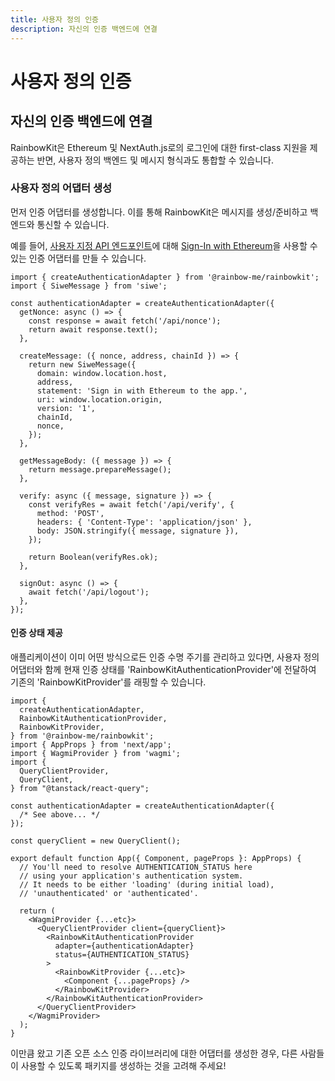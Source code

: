 ```yaml
---
title: 사용자 정의 인증
description: 자신의 인증 백엔드에 연결
---
```


# 사용자 정의 인증

## 자신의 인증 백엔드에 연결

RainbowKit은 Ethereum 및 NextAuth.js로의 로그인에 대한 first-class 지원을 제공하는 반면, 사용자 정의 백엔드 및 메시지 형식과도 통합할 수 있습니다.

### 사용자 정의 어댑터 생성

먼저 인증 어댑터를 생성합니다. 이를 통해 RainbowKit은 메시지를 생성/준비하고 백엔드와 통신할 수 있습니다.

예를 들어, [사용자 지정 API 엔드포인트](https://wagmi.sh/examples/sign-in-with-ethereum)에 대해 [Sign-In with Ethereum](https://login.xyz)을 사용할 수 있는 인증 어댑터를 만들 수 있습니다.

```tsx
import { createAuthenticationAdapter } from '@rainbow-me/rainbowkit';
import { SiweMessage } from 'siwe';

const authenticationAdapter = createAuthenticationAdapter({
  getNonce: async () => {
    const response = await fetch('/api/nonce');
    return await response.text();
  },

  createMessage: ({ nonce, address, chainId }) => {
    return new SiweMessage({
      domain: window.location.host,
      address,
      statement: 'Sign in with Ethereum to the app.',
      uri: window.location.origin,
      version: '1',
      chainId,
      nonce,
    });
  },

  getMessageBody: ({ message }) => {
    return message.prepareMessage();
  },

  verify: async ({ message, signature }) => {
    const verifyRes = await fetch('/api/verify', {
      method: 'POST',
      headers: { 'Content-Type': 'application/json' },
      body: JSON.stringify({ message, signature }),
    });

    return Boolean(verifyRes.ok);
  },

  signOut: async () => {
    await fetch('/api/logout');
  },
});
```

#### 인증 상태 제공

애플리케이션이 이미 어떤 방식으로든 인증 수명 주기를 관리하고 있다면, 사용자 정의 어댑터와 함께 현재 인증 상태를 'RainbowKitAuthenticationProvider'에 전달하여 기존의 'RainbowKitProvider'를 래핑할 수 있습니다.

```tsx
import {
  createAuthenticationAdapter,
  RainbowKitAuthenticationProvider,
  RainbowKitProvider,
} from '@rainbow-me/rainbowkit';
import { AppProps } from 'next/app';
import { WagmiProvider } from 'wagmi';
import {
  QueryClientProvider,
  QueryClient,
} from "@tanstack/react-query";

const authenticationAdapter = createAuthenticationAdapter({
  /* See above... */
});

const queryClient = new QueryClient();

export default function App({ Component, pageProps }: AppProps) {
  // You'll need to resolve AUTHENTICATION_STATUS here
  // using your application's authentication system.
  // It needs to be either 'loading' (during initial load),
  // 'unauthenticated' or 'authenticated'.

  return (
    <WagmiProvider {...etc}>
      <QueryClientProvider client={queryClient}>
        <RainbowKitAuthenticationProvider
          adapter={authenticationAdapter}
          status={AUTHENTICATION_STATUS}
        >
          <RainbowKitProvider {...etc}>
            <Component {...pageProps} />
          </RainbowKitProvider>
        </RainbowKitAuthenticationProvider>
      </QueryClientProvider>
    </WagmiProvider>
  );
}
```

이만큼 왔고 기존 오픈 소스 인증 라이브러리에 대한 어댑터를 생성한 경우, 다른 사람들이 사용할 수 있도록 패키지를 생성하는 것을 고려해 주세요!
